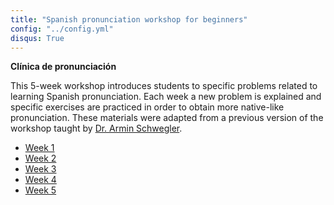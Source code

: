 ```yaml
---
title: "Spanish pronunciation workshop for beginners"
config: "../config.yml"
disqus: True
---
```



**Clínica de pronunciación**  

This 5-week workshop introduces students to specific problems related to learning Spanish pronunciation. Each week a new problem is explained and specific exercises are practiced in order to obtain more native-like pronunciation. These materials were adapted from a previous version of the workshop taught by [Dr. Armin Schwegler][armin]. 

- [Week 1][Week 1]
- [Week 2][Week 2]
- [Week 3][Week 3]
- [Week 4][Week 4]
- [Week 5][Week 5]

[Week 1]: https://dl.dropboxusercontent.com/u/7256527/clinica_ppt/1_midd_clinica_2014.pptx
[Week 2]: https://dl.dropboxusercontent.com/u/7256527/clinica_ppt/2_midd_clinica_2014.pptx
[Week 3]: https://dl.dropboxusercontent.com/u/7256527/clinica_ppt/3_midd_clinica_2014.pptx
[Week 4]: https://dl.dropboxusercontent.com/u/7256527/clinica_ppt/4_midd_clinica_2014.pptx
[Week 5]: https://dl.dropboxusercontent.com/u/7256527/clinica_ppt/5_midd_clinica_2014.pptx
[armin]: http://www.faculty.uci.edu/profile.cfm?faculty_id=2476
